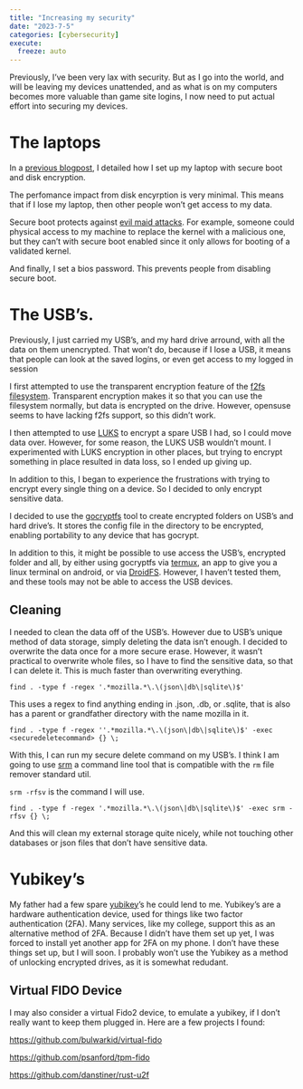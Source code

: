 ```yaml
---
title: "Increasing my security"
date: "2023-7-5"
categories: [cybersecurity]
execute:
  freeze: auto
---
```


Previously, I've been very lax with security. But as I go into the world, and will be leaving my devices unattended, and as what is on my computers becomes more valuable than game site logins, I now need to put actual effort into securing my devices.

# The laptops

In a [previous blogpost](../switch-to-opensuse), I detailed how I set up my laptop with secure boot and disk encryption.

The perfomance impact from disk encyrption is very minimal. This means that if I lose my laptop, then other people won't get access to my data.

Secure boot protects against [evil maid attacks](https://en.wikipedia.org/wiki/Evil_maid_attack). For example, someone could physical access to my machine to replace the kernel with a malicious one, but they can't with secure boot enabled since it only allows for booting of a validated kernel.

And finally, I set a bios password. This prevents people from disabling secure boot.

# The USB's.

Previously, I just carried my USB's, and my hard drive arround, with all the data on them unencrypted. That won't do, because if I lose a USB, it means that people can look at the saved logins, or even get access to my logged in session

I first attempted to use the transparent encryption feature of the [f2fs filesystem](https://en.wikipedia.org/wiki/F2FS). Transparent encryption makes it so that you can use the filesystem normally, but data is encrypted on the drive. However, opensuse seems to have lacking f2fs support, so this didn't work.

I then attempted to use [LUKS](https://en.wikipedia.org/wiki/Linux_Unified_Key_Setup) to encrypt a spare USB I had, so I could move data over. However, for some reason, the LUKS USB wouldn't mount. I experimented with LUKS encryption in other places, but trying to encrypt something in place resulted in data loss, so I ended up giving up.

In addition to this, I began to experience the frustrations with trying to encrypt every single thing on a device. So I decided to only encrypt sensitive data.

I decided to use the [gocryptfs](https://github.com/rfjakob/gocryptfs) tool to create encrypted folders on USB's and hard drive's. It stores the config file in the directory to be encrypted, enabling portability to any device that has gocrypt.

In addition to this, it might be possible to use access the USB's, encrypted folder and all, by either using gocryptfs via [termux](https://github.com/termux/termux-app), an app to give you a linux terminal on android, or via [DroidFS](https://github.com/hardcore-sushi/DroidFS). However, I haven't tested them, and these tools may not be able to access the USB devices.

## Cleaning

I needed to clean the data off of the USB's. However due to USB's unique method of data storage, simply deleting the data isn't enough. I decided to overwrite the data once for a more secure erase. However, it wasn't practical to overwrite whole files, so I have to find the sensitive data, so that I can delete it. This is much faster than overwriting everything. 


`find . -type f -regex '.*mozilla.*\.\(json\|db\|sqlite\)$'`

This uses a regex to find anything ending in .json, .db, or .sqlite, that is also has a parent or grandfather directory with the name mozilla in it. 

`find . -type f -regex ''.*mozilla.*\.\(json\|db\|sqlite\)$' -exec <securedeletecommand> {} \;`

With this, I can run my secure delete command on my USB's. I think I am going to use [srm](https://srm.sourceforge.net/) a command line tool that is compatible with the `rm` file remover standard util. 

`srm -rfsv` is the command I will use. 

`find . -type f -regex '.*mozilla.*\.\(json\|db\|sqlite\)$' -exec srm -rfsv {} \;`

And this will clean my external storage quite nicely, while not touching other databases or json files that don't have sensitive data.

# Yubikey's

My father had a few spare [yubikey](https://en.wikipedia.org/wiki/YubiKey)'s he could lend to me. Yubikey's are a hardware authentication device, used for things like two factor authentication (2FA). Many services, like my college, support this as an alternative method of 2FA. Because I didn't have them set up yet, I was forced to install yet another app for 2FA on my phone. I don't have these things set up, but I will soon. I probably won't use the Yubikey as a method of unlocking encrypted drives, as it is somewhat redudant.

## Virtual FIDO Device

I may also consider a virtual Fido2 device, to emulate a yubikey, if I don't really want to keep them plugged in. Here are a few projects I found:

<https://github.com/bulwarkid/virtual-fido>

<https://github.com/psanford/tpm-fido>

<https://github.com/danstiner/rust-u2f> 